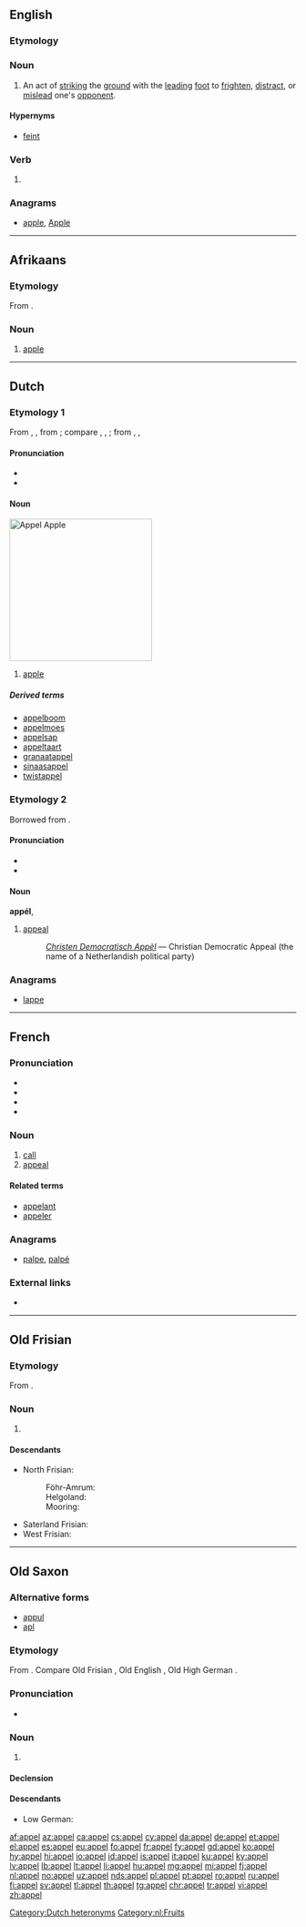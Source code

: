 {{also|appèl}}
==English==

===Etymology===
{{borrowing|fr|lang=en}}

===Noun===
{{en-noun}}

# {{label|en|fencing}} An act of [[strike|striking]] the [[ground]] with the [[lead]]ing [[foot]] to [[frighten]], [[distract]], or [[mislead]] one's [[opponent]].

====Hypernyms====
* {{sense|fencing}} [[feint]]

===Verb===
{{en-verb}}

# {{obsolete spelling of|appeal|lang=en}}

===Anagrams===
* [[apple#English|apple]], [[Apple#English|Apple]]

----

==Afrikaans==

===Etymology===
From {{etyl|nl|af}} {{m|nl|appel|}}.

===Noun===
{{af-noun|s|appeltjie}}

# [[apple]]

----

==Dutch==
{{wikipedia|lang=nl}}

===Etymology 1===
From {{inh|nl|odt|*appel}}, {{m|odt|*appul}}, from {{inh|nl|gem-pro|*aplaz}}; compare {{etyl|fy|-}} {{m|fy|apel}}, {{etyl|en|-}} {{m|en|apple}}, {{etyl|de|-}} {{term|apfel}}; from {{etyl|ine-pro|nl}} {{m|ine-pro|*abel-}}, {{m|ine-pro|*h₂ébl̥}}, {{m|ine-pro|*h₂ebōl||apple, apple-tree}}

====Pronunciation====
* {{audio|Nl-appel.ogg|audio|lang=nl}}
* {{IPA|/ˈɑpəl/|lang=nl}}

====Noun====
[[Image:Appel Zoete Ermgaard.jpg|thumb|250px|''Appel''<br>Apple]]
{{nl-noun|m|-s|pl2=-@en|appeltje}}

# [[apple]]

=====Derived terms=====
{{top4}}
* [[appelboom]]
* [[appelmoes]]
* [[appelsap]]
* [[appeltaart]]
* [[granaatappel]]
* [[sinaasappel]]
* [[twistappel]]
{{bottom}}

===Etymology 2===
Borrowed from {{etyl|fr|nl}}.

====Pronunciation====
* {{IPA|/ɑˈpɛl/|lang=nl}}
* {{audio|Nl-appél.ogg|Audio|lang=nl}}

====Noun====
'''appél''', {{nl-noun|n|-s|appelletje}}

# [[appeal]]
#: ''[[w:nl:Christen Democratisch Appèl|Christen Democratisch Appèl]]'' &mdash; Christian Democratic Appeal (the name of a Netherlandish political party)

===Anagrams===
* [[lappe#Dutch|lappe]]

[[Category:Dutch heteronyms]]
[[Category:nl:Fruits]]

----

==French==

===Pronunciation===
* {{IPA|/a.pɛl/|lang=fr}}
* {{audio|Fr-appel.ogg|Audio (France, Paris)|lang=fr}}
* {{rhymes|ɛl|lang=fr}}
* {{homophones|appelle|appellent|appelles|appels|lang=fr}}

===Noun===
{{fr-noun|m}}

# [[call]]
# [[appeal]]

====Related terms====
* [[appelant]]
* [[appeler]]

===Anagrams===
* [[palpe#French|palpe]], [[palpé#French|palpé]]

===External links===
* {{R:TLFi}}

----

==Old Frisian==

===Etymology===
From {{inh|ofs|gem-pro|*aplaz}}.

===Noun===
{{ofs-noun|m}}

# {{l|en|apple}}

====Descendants====
* North Frisian:
*: Föhr-Amrum: {{l|frr|aapel}}
*: Helgoland: {{l|frr|Oapel}}
*: Mooring: {{l|frr|ååpel}}
* Saterland Frisian: {{l|stq|Appel}}
* West Frisian: {{l|fy|apel}}

----

==Old Saxon==

===Alternative forms===
* [[appul]]
* [[apl]]

===Etymology===
From {{inh|osx|gem-pro|*aplaz}}. Compare Old Frisian {{m|ofs|appel}}, Old English {{m|ang|æppel}}, Old High German {{m|goh|apful}}.

===Pronunciation===
* {{IPA|/ˈɑ.pəl/|lang=osx}}

===Noun===
{{osx-noun|m}}

# {{l|en|apple}}

====Declension====
{{rfinfl|osx|noun}}

====Descendants====
* Low German: {{l|nds|Appel}}

[[af:appel]]
[[az:appel]]
[[ca:appel]]
[[cs:appel]]
[[cy:appel]]
[[da:appel]]
[[de:appel]]
[[et:appel]]
[[el:appel]]
[[es:appel]]
[[eu:appel]]
[[fo:appel]]
[[fr:appel]]
[[fy:appel]]
[[gd:appel]]
[[ko:appel]]
[[hy:appel]]
[[hi:appel]]
[[io:appel]]
[[id:appel]]
[[is:appel]]
[[it:appel]]
[[ku:appel]]
[[ky:appel]]
[[lv:appel]]
[[lb:appel]]
[[lt:appel]]
[[li:appel]]
[[hu:appel]]
[[mg:appel]]
[[mi:appel]]
[[fj:appel]]
[[nl:appel]]
[[no:appel]]
[[uz:appel]]
[[nds:appel]]
[[pl:appel]]
[[pt:appel]]
[[ro:appel]]
[[ru:appel]]
[[fi:appel]]
[[sv:appel]]
[[tl:appel]]
[[th:appel]]
[[tg:appel]]
[[chr:appel]]
[[tr:appel]]
[[vi:appel]]
[[zh:appel]]